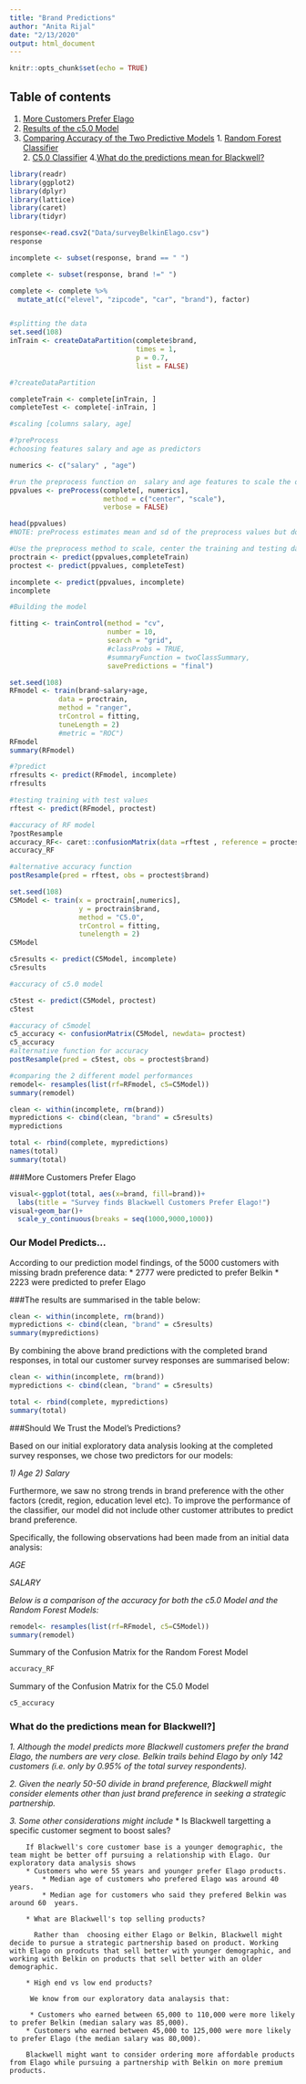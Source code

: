 ```yaml
---
title: "Brand Predictions"
author: "Anita Rijal"
date: "2/13/2020"
output: html_document
---
```


```r
knitr::opts_chunk$set(echo = TRUE)
```
## Table of contents
1. [More Customers Prefer Elago](#BrandPartner)
2. [Results of the c5.0 Model](#Prediction)
3. [Comparing Accuracy of the Two Predictive Models](#Accuracy)
        1. [Random Forest Classifier](#RFmodel)  
        2. [C5.0 Classifier](#C50model) 
4.[What do the predictions mean for Blackwell?](#Conclusions)


```r
library(readr)
library(ggplot2)
library(dplyr)
library(lattice)
library(caret)
library(tidyr)

response<-read.csv2("Data/surveyBelkinElago.csv")
response

incomplete <- subset(response, brand == " ")

complete <- subset(response, brand !=" ")

complete <- complete %>% 
  mutate_at(c("elevel", "zipcode", "car", "brand"), factor)


#splitting the data
set.seed(108)
inTrain <- createDataPartition(complete$brand, 
                               times = 1,
                               p = 0.7,
                               list = FALSE)

#?createDataPartition

completeTrain <- complete[inTrain, ]
completeTest <- complete[-inTrain, ]

#scaling [columns salary, age] 

#?preProcess
#choosing features salary and age as predictors

numerics <- c("salary" , "age")

#run the preprocess function on  salary and age features to scale the data
ppvalues <- preProcess(complete[, numerics], 
                       method = c("center", "scale"),
                       verbose = FALSE) 

head(ppvalues)
#NOTE: preProcess estimates mean and sd of the preprocess values but doesn't actually do the transformation

#Use the preprocess method to scale, center the training and testing data sets
proctrain <- predict(ppvalues,completeTrain)
proctest <- predict(ppvalues, completeTest)

incomplete <- predict(ppvalues, incomplete)
incomplete

#Building the model

fitting <- trainControl(method = "cv",
                        number = 10,
                        search = "grid",
                        #classProbs = TRUE,
                        #summaryFunction = twoClassSummary,
                        savePredictions = "final")

set.seed(108)
RFmodel <- train(brand~salary+age, 
            data = proctrain,
            method = "ranger",
            trControl = fitting,
            tuneLength = 2)
            #metric = "ROC")
RFmodel
summary(RFmodel)

#?predict
rfresults <- predict(RFmodel, incomplete)
rfresults

#testing training with test values
rftest <- predict(RFmodel, proctest)

#accuracy of RF model
?postResample
accuracy_RF<- caret::confusionMatrix(data =rftest , reference = proctest$brand)
accuracy_RF

#alternative accuracy function
postResample(pred = rftest, obs = proctest$brand)

set.seed(108)
C5Model <- train(x = proctrain[,numerics],
                 y = proctrain$brand,
                 method = "C5.0",
                 trControl = fitting,
                 tunelength = 2)
C5Model

c5results <- predict(C5Model, incomplete)
c5results

#accuracy of c5.0 model

c5test <- predict(C5Model, proctest)
c5test

#accuracy of c5model
c5_accuracy <- confusionMatrix(C5Model, newdata= proctest)
c5_accuracy
#alternative function for accuracy
postResample(pred = c5test, obs = proctest$brand)

#comparing the 2 different model performances
remodel<- resamples(list(rf=RFmodel, c5=C5Model))
summary(remodel)

clean <- within(incomplete, rm(brand))
mypredictions <- cbind(clean, "brand" = c5results)
mypredictions

total <- rbind(complete, mypredictions)
names(total)
summary(total)
```

###More Customers Prefer Elago <a name="BrandPartner"></a>
```r
visual<-ggplot(total, aes(x=brand, fill=brand))+
  labs(title = "Survey finds Blackwell Customers Prefer Elago!")
visual+geom_bar()+
  scale_y_continuous(breaks = seq(1000,9000,1000))
```
### Our Model Predicts... <a name="Predictions"></a>
According to our prediction model findings, of the 5000 customers with missing bradn preference data:
* 2777 were predicted to prefer Belkin 
* 2223 were predicted to prefer Elago

###The results are summarised in the table below:
```r
clean <- within(incomplete, rm(brand))
mypredictions <- cbind(clean, "brand" = c5results)
summary(mypredictions)
```

By combining the above brand predictions with the completed brand responses, in total our customer survey responses are summarised below:
```r
clean <- within(incomplete, rm(brand))
mypredictions <- cbind(clean, "brand" = c5results)

total <- rbind(complete, mypredictions)
summary(total)
```

###Should We Trust the Model's Predictions? <a name="Accuracy"></a>

Based on our initial exploratory data analysis looking at the completed survey responses, we chose two predictors for our models:

*1) Age*
*2) Salary*

Furthermore, we saw no strong trends in brand preference with the other factors (credit, region, education level etc). To improve the performance of the classifier, our model did not include other customer attributes to predict brand preference.


Specifically, the following observations had been made from an initial data analysis:

*AGE*


*SALARY*


*Below is a comparison of the accuracy for both the c5.0 Model and the Random Forest Models:*
```r
remodel<- resamples(list(rf=RFmodel, c5=C5Model))
summary(remodel)
```

Summary of the Confusion Matrix for the Random Forest Model <a name="RFmodel"></a>

```r
accuracy_RF
```

Summary of the Confusion Matrix for the C5.0 Model <a name="C50model"></a>

```r
c5_accuracy
```

### What do the predictions mean for Blackwell?] <a name="Conclusions"></a>

*1. Although the model predicts more Blackwell customers prefer the brand Elago, the numbers are very close. Belkin trails behind Elago by only 142 customers (i.e. only by 0.95% of the total survey respondents).*

*2. Given the nearly 50-50 divide in brand preference, Blackwell might consider elements other than just brand preference in seeking a strategic partnership.*

*3. Some other considerations might include*
      * Is Blackwell targetting a specific customer segment to boost sales?
      
        If Blackwell's core customer base is a younger demographic, the team might be better off pursuing a relationship with Elago. Our exploratory data analysis shows
        * Customers who were 55 years and younger prefer Elago products.
            * Median age of customers who prefered Elago was around 40 years.
            * Median age for customers who said they prefered Belkin was around 60  years.
            
        * What are Blackwell's top selling products?
        
          Rather than  choosing either Elago or Belkin, Blackwell might decide to pursue a strategic partnership based on product. Working with Elago on prodcuts that sell better with younger demographic, and working with Belkin on products that sell better with an older demographic.
          
        * High end vs low end products?
        
         We know from our exploratory data analaysis that:
         
         * Customers who earned between 65,000 to 110,000 were more likely to prefer Belkin (median salary was 85,000).
        * Customers who earned between 45,000 to 125,000 were more likely to prefer Elago (the median salary was 80,000).
        
        Blackwell might want to consider ordering more affordable products from Elago while pursuing a partnership with Belkin on more premium products. 
        
        